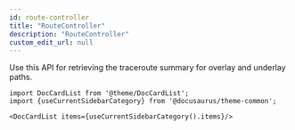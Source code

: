 ```yaml
---
id: route-controller
title: "RouteController"
description: "RouteController"
custom_edit_url: null
---
```




Use this API for retrieving the traceroute summary for overlay and underlay paths.




```mdx-code-block
import DocCardList from '@theme/DocCardList';
import {useCurrentSidebarCategory} from '@docusaurus/theme-common';

<DocCardList items={useCurrentSidebarCategory().items}/>
```
      